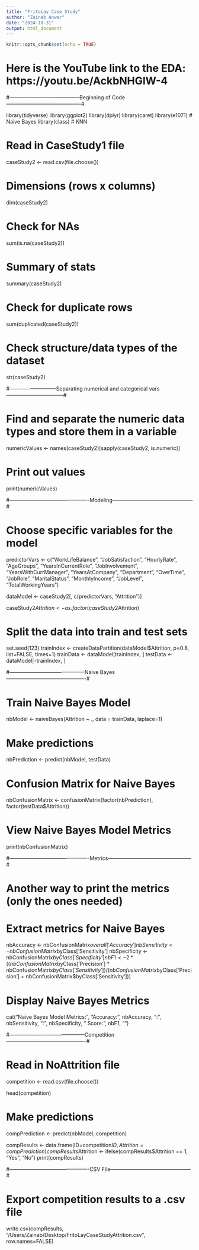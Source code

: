 ```yaml
---
title: "FritoLay Case Study"
author: "Zainab Anwar"
date: "2024-10-31"
output: html_document
---
```


```r
knitr::opts_chunk$set(echo = TRUE)
```
# Here is the YouTube link to the EDA: https://youtu.be/AckbNHGIW-4

#-----------------------------------------Beginning of Code-------------------------------------------#

library(tidyverse)
library(ggplot2)
library(dplyr)
library(caret)
library(e1071) # Naive Bayes
library(class) # KNN

# Read in CaseStudy1 file
caseStudy2 <- read.csv(file.choose())

# Dimensions (rows x columns)
dim(caseStudy2)

# Check for NAs
sum(is.na(caseStudy2))

# Summary of stats
summary(caseStudy2)

# Check for duplicate rows
sum(duplicated(caseStudy2))

# Check structure/data types of the dataset
str(caseStudy2)

#---------------------------Separating numerical and categorical vars---------------------------------#

# Find and separate the numeric data types and store them in a variable
numericValues <- names(caseStudy2)[sapply(caseStudy2, is.numeric)]

# Print out values
print(numericValues)

#----------------------------------------------Modeling-----------------------------------------------#

# Choose specific variables for the model
predictorVars <- c("WorkLifeBalance", "JobSatisfaction", "HourlyRate", "AgeGroups",
                   "YearsInCurrentRole", "JobInvolvement",
                   "YearsWithCurrManager", "YearsAtCompany", "Department",
                   "OverTime", "JobRole", "MaritalStatus", "MonthlyIncome", "JobLevel", "TotalWorkingYears")  

dataModel <- caseStudy2[, c(predictorVars, "Attrition")]

caseStudy2$Attrition <- as.factor(caseStudy2$Attrition)

# Split the data into train and test sets
set.seed(123)
trainIndex <- createDataPartition(dataModel$Attrition, p=0.8, list=FALSE, times=1)
trainData <- dataModel[trainIndex, ]
testData <- dataModel[-trainIndex, ]

#--------------------------------------------Naive Bayes----------------------------------------------#

# Train Naive Bayes Model
nbModel <- naiveBayes(Attrition ~ ., data = trainData, laplace=1)

# Make predictions
nbPrediction <- predict(nbModel, testData)

# Confusion Matrix for Naive Bayes
nbConfusionMatrix <- confusionMatrix(factor(nbPrediction), factor(testData$Attrition))

# View Naive Bayes Model Metrics
print(nbConfusionMatrix)

#----------------------------------------------Metrics------------------------------------------------#

# Another way to print the metrics (only the ones needed)
# Extract metrics for Naive Bayes
nbAccuracy <- nbConfusionMatrix$overall['Accuracy']
nbSensitivity <- nbConfusionMatrix$byClass['Sensitivity']
nbSpecificity <- nbConfusionMatrix$byClass['Specificity']
nbF1 <- 2 * ((nbConfusionMatrix$byClass['Precision'] * nbConfusionMatrix$byClass['Sensitivity']) /
                (nbConfusionMatrix$byClass['Precision'] + nbConfusionMatrix$byClass['Sensitivity']))

# Display Naive Bayes Metrics
cat("Naive Bayes Model Metrics:\n", 
    "Accuracy:", nbAccuracy, 
    "\nSensitivity:", nbSensitivity, 
    "\nSpecificity:", nbSpecificity, 
    "\nF1 Score:", nbF1, "\n")

#--------------------------------------------Competition----------------------------------------------#

# Read in NoAttrition file
competition <- read.csv(file.choose())

head(competition)

# Make predictions
compPrediction <- predict(nbModel, competition) 

compResults <- data.frame(ID=competition$ID, Attrition = compPrediction)
compResults$Attrition <- ifelse(compResults$Attrition == 1, "Yes", "No")
print(compResults)

#----------------------------------------------CSV File-----------------------------------------------#

# Export competition results to a .csv file
write.csv(compResults, "/Users/Zainab/Desktop/FritoLayCaseStudyAttrition.csv", row.names=FALSE)
